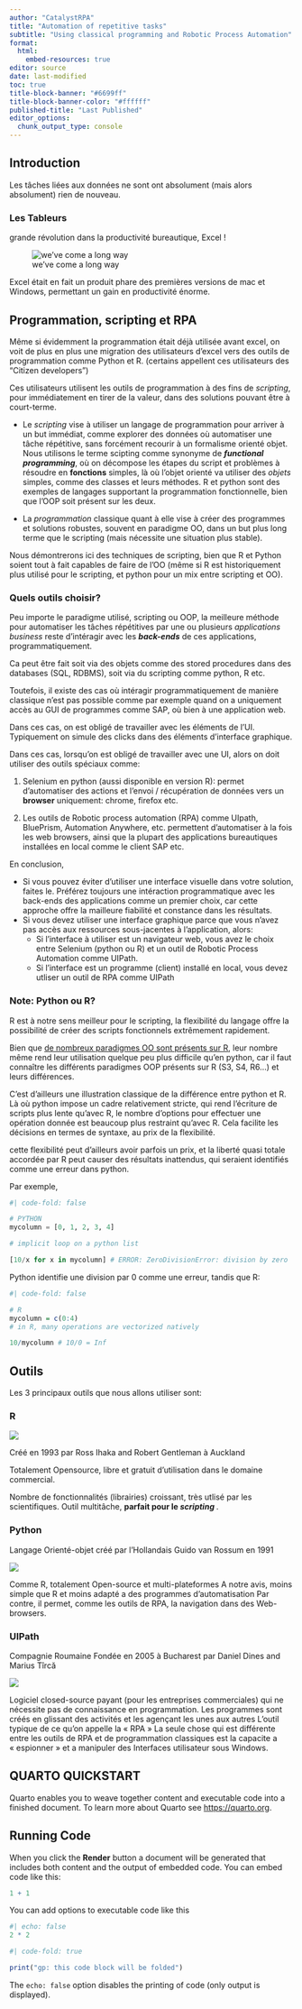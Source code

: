 ```yaml
---
author: "CatalystRPA"
title: "Automation of repetitive tasks"
subtitle: "Using classical programming and Robotic Process Automation"
format: 
  html: 
    embed-resources: true
editor: source
date: last-modified
toc: true
title-block-banner: "#6699ff"
title-block-banner-color: "#ffffff"
published-title: "Last Published"
editor_options: 
  chunk_output_type: console
---
```


## Introduction 

Les tâches liées aux données ne sont ont absolument (mais alors absolument) rien de nouveau.



### Les Tableurs

grande révolution dans la productivité bureautique, Excel !

![we've come a long way](images/bill.png)

Excel était en fait un produit phare des premières versions de mac et Windows, permettant un gain en productivité énorme.

## Programmation, scripting et RPA

Même si évidemment la programmation était déjà utilisée avant excel, on voit de plus en plus une migration des utilisateurs d'excel vers des outils de programmation comme Python et R. (certains appellent ces utilisateurs des "Citizen developers")

Ces utilisateurs utilisent les outils de programmation à des fins de *scripting*, pour immédiatement en tirer de la valeur, dans des solutions pouvant être à court-terme.

- Le *scripting* vise à utiliser un langage de programmation pour arriver à un but immédiat, comme explorer des données où automatiser une tâche répétitive, sans forcément recourir à un formalisme orienté objet. Nous utilisons le terme scipting comme synonyme de ***functional programming***, où on décompose les étapes du script et problèmes à résoudre en **fonctions** simples, là où l'objet orienté va utiliser des *objets* simples, comme des classes et leurs méthodes. R et python sont des exemples de langages supportant la programmation fonctionnelle, bien que l'OOP soit présent sur les deux.

- La *programmation* classique quant à elle vise à créer des programmes et solutions robustes, souvent en paradigme OO, dans un but plus long terme que le scripting (mais nécessite une situation plus stable). 

Nous démontrerons ici des techniques de scripting, bien que R et Python soient tout à fait capables de faire de l'OO (même si R est historiquement plus utilisé pour le scripting, et python pour un mix entre scripting et OO).

### Quels outils choisir?

Peu importe le paradigme utilisé, scripting ou OOP, la meilleure méthode pour automatiser les tâches répétitives par une ou plusieurs *applications business* reste d'intéragir avec les ***back-ends*** de ces applications, programmatiquement.

Ca peut être fait soit via des objets comme des stored procedures dans des databases (SQL, RDBMS), soit via du scripting comme python, R etc.

Toutefois, il existe des cas où intéragir programmatiquement de manière classique n'est pas possible comme par exemple quand on a uniquement accès au GUI de programmes comme SAP, où bien à une application web.

Dans ces cas, on est obligé de travailler avec les éléments de l'UI. Typiquement on simule des clicks dans des éléments d'interface graphique.

Dans ces cas, lorsqu'on est obligé de travailler avec une UI, alors on doit utiliser des outils spéciaux comme:

1. Selenium en python (aussi disponible en version R): permet d'automatiser des actions et l'envoi / récupération de données vers un **browser** uniquement: chrome, firefox etc.

2. Les outils de Robotic process automation (RPA) comme UIpath, BluePrism, Automation Anywhere, etc. permettent d'automatiser à la fois les web browsers, ainsi que la plupart des applications bureautiques installées en local comme le client SAP etc.

En conclusion, 

- Si vous pouvez éviter d'utiliser une interface visuelle dans votre solution, faites le. Préférez toujours une intéraction programmatique avec les back-ends des applications comme un premier choix, car cette approche offre la mailleure fiabilité et constance dans les résultats.
- Si vous devez utiliser une interface graphique parce que vous n'avez pas accès aux ressources sous-jacentes à l'application, alors:
  - Si l'interface à utiliser est un navigateur web, vous avez le choix entre Selenium (python ou R) et un outil de Robotic Process Automation comme UIPath.
  - Si l'interface est un programme (client) installé en local, vous devez utliser un outil de RPA comme UIPath


### Note: Python ou R?

R est à notre sens meilleur pour le scripting, la flexibilité du langage offre la possibilité de créer des scripts fonctionnels extrêmement rapidement.

Bien que [de nombreux paradigmes OO sont présents sur R](https://adv-r.hadley.nz/oo.html), leur nombre même rend leur utilisation quelque peu plus difficile qu'en python, car il faut connaître les différents paradigmes OOP présents sur R (S3, S4, R6...) et leurs différences.

C'est d'ailleurs une illustration classique de la différence entre python et R. Là où python impose un cadre relativement stricte, qui rend l'écriture de scripts plus lente qu'avec R, le nombre d'options pour effectuer une opération donnée est beaucoup plus restraint qu'avec R. Cela facilite les décisions en termes de syntaxe, au prix de la flexibilité.

cette flexibilité peut d'ailleurs avoir parfois un prix, et la liberté quasi totale accordée par R peut causer des résultats inattendus, qui seraient identifiés comme une erreur dans python.

Par exemple,

```python
#| code-fold: false

# PYTHON
mycolumn = [0, 1, 2, 3, 4]

# implicit loop on a python list

[10/x for x in mycolumn] # ERROR: ZeroDivisionError: division by zero

```

Python identifie une division par 0 comme une erreur, tandis que R:

```r
#| code-fold: false

# R
mycolumn = c(0:4)
# in R, many operations are vectorized natively

10/mycolumn # 10/0 = Inf 
```



## Outils

Les 3 principaux outils que nous allons utiliser sont:

### R

![](images/R.png)

Créé en 1993 par Ross Ihaka and Robert Gentleman à Auckland

Totalement Opensource, libre et gratuit d’utilisation dans le domaine commercial.

Nombre de fonctionnalités (librairies) croissant, très utlisé par les scientifiques. 
Outil multitâche, **parfait pour le *scripting* **.



### Python

Langage Orienté-objet créé par l’Hollandais Guido van Rossum en 1991

![](images/python.png)

Comme R, totalement Open-source et multi-plateformes
A notre avis, moins simple que R et moins adapté a des programmes d’automatisation
Par contre, il permet, comme les outils de RPA, la navigation dans des Web-browsers.


### UIPath

Compagnie Roumaine Fondée en 2005 à Bucharest par Daniel Dines and Marius Tîrcă

![](images/uipath.png)

Logiciel closed-source payant (pour les entreprises commerciales) qui ne nécessite pas de connaissance en programmation.
Les programmes sont créés en glissant des activités et les agençant les unes aux autres
L’outil typique de ce qu’on appelle la « RPA »
La seule chose qui est différente entre les outils de RPA et de programmation classiques est la capacite a « espionner » et a manipuler des Interfaces utilisateur sous Windows.


## QUARTO QUICKSTART

Quarto enables you to weave together content and executable code into a finished document. To learn more about Quarto see <https://quarto.org>.

## Running Code

When you click the **Render** button a document will be generated that includes both content and the output of embedded code. You can embed code like this:

```r
1 + 1
```


You can add options to executable code like this 

```r
#| echo: false
2 * 2
```

```r
#| code-fold: true

print("gp: this code block will be folded")

```

The `echo: false` option disables the printing of code (only output is displayed).


